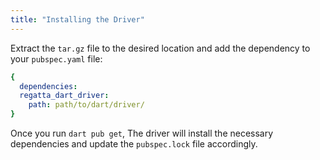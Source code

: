 ```yaml
---
title: "Installing the Driver"
---
```


Extract the `tar.gz` file to the desired location and add the dependency to your `pubspec.yaml` file:

```yaml
{
  dependencies:
  regatta_dart_driver:
    path: path/to/dart/driver/
}
```

Once you run `dart pub get`, The driver will install the necessary dependencies and update the `pubspec.lock` file accordingly.
